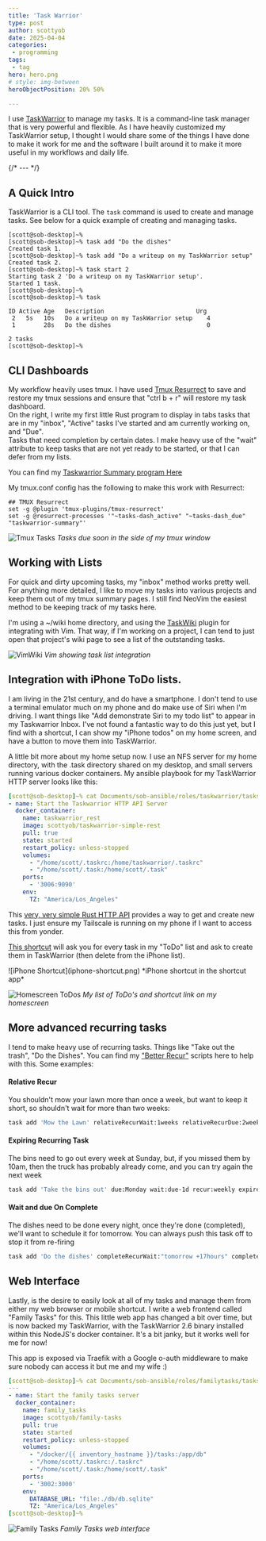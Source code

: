 ```yaml
---
title: 'Task Warrior'
type: post
author: scottyob
date: 2025-04-04
categories:
 - programming
tags:
 - tag
hero: hero.png 
# style: img-between
heroObjectPosition: 20% 50%

---
```


I use [TaskWarrior](https://taskwarrior.org/) to manage my tasks. It is a command-line task manager that is very powerful and flexible.  As I have heavily customized my TaskWarrior setup, 
I thought I would share some of the things I have done to make it work for me and the software I built around it to make it more useful in my workflows and daily life.

{/* --- */}

## A Quick Intro

TaskWarrior is a CLI tool.  The ```task``` command is used to create and manage tasks.  See below for a quick example of creating and managing tasks.

```
[scott@sob-desktop]~%
[scott@sob-desktop]~% task add "Do the dishes"
Created task 1.
[scott@sob-desktop]~% task add "Do a writeup on my TaskWarrior setup"
Created task 2.
[scott@sob-desktop]~% task start 2
Starting task 2 'Do a writeup on my TaskWarrior setup'.
Started 1 task.
[scott@sob-desktop]~%
[scott@sob-desktop]~% task

ID Active Age   Description                          Urg
 2   5s   10s   Do a writeup on my TaskWarrior setup    4
 1        28s   Do the dishes                           0

2 tasks
[scott@sob-desktop]~%
```

## CLI Dashboards

My workflow heavily uses tmux.  I have used [Tmux Resurrect](https://github.com/tmux-plugins/tmux-resurrect) to save and restore my tmux sessions and ensure that "ctrl b + r" will restore my task dashboard.  
On the right, I write my first little Rust program to display in tabs tasks that are in my "inbox", "Active" tasks I've started and am currently working on, and "Due".  
Tasks that need completion by certain dates.  I make heavy use of the "wait" attribute to keep tasks that are not yet ready to be started, or that I can defer from my lists.

You can find my [Taskwarrior Summary program Here](https://github.com/scottyob/taskwarrior-summary)

My tmux.conf config has the following to make this work with Resurrect:
```config
## TMUX Resurrect
set -g @plugin 'tmux-plugins/tmux-resurrect'
set -g @resurrect-processes '"~tasks-dash_active" "~tasks-dash_due" "taskwarrior-summary"'
```

![Tmux Tasks](tmux-tasks.png)
*Tasks due soon in the side of my tmux window*


## Working with Lists

For quick and dirty upcoming tasks, my "inbox" method works pretty well.  For anything more detailed, I like to move my tasks into various projects and keep them out of my tmux summary pages.  I still
find NeoVim the easiest method to be keeping track of my tasks here.

I'm using a ~/wiki home directory, and using the [TaskWiki](https://github.com/tools-life/taskwiki) plugin for integrating with Vim.  That way, if I'm working on a project, I can tend to just open
that project's wiki page to see a list of the outstanding tasks.

![VimWiki](vim-wiki.png)
*Vim showing task list integration*


## Integration with iPhone ToDo lists.

I am living in the 21st century, and do have a smartphone.  I don't tend to use a terminal emulator much on my phone and do make use of Siri when I'm driving.  I want things like "Add demonstrate Siri to my todo list"
to appear in my Taskwarrior Inbox.  I've not found a fantastic way to do this just yet, but I find with a shortcut, I can show my "iPhone todos" on my home screen, and have a button to move them into TaskWarrior.

A little bit more about my home setup now.  I use an NFS server for my home directory, with the .task directory shared on my desktop, and small servers running various docker containers.  My ansible playbook for
my TaskWarrior HTTP server looks like this:

```yaml
[scott@sob-desktop]~% cat Documents/sob-ansible/roles/taskwarrior/tasks/main.yml
- name: Start the Taskwarrior HTTP API Server
  docker_container:
    name: taskwarrior_rest
    image: scottyob/taskwarrior-simple-rest
    pull: true
    state: started
    restart_policy: unless-stopped
    volumes:
      - "/home/scott/.taskrc:/home/taskwarrior/.taskrc"
      - "/home/scott/.task:/home/scott/.task"
    ports:
      - '3006:9090'
    env:
      TZ: "America/Los_Angeles"
```

This [very, very simple Rust HTTP API](https://github.com/scottyob/taskwarrior-simple-rest) provides a way to get and create new tasks.  I just ensure my Tailscale is running on my phone if I want to access this from yonder.

[This shortcut](https://www.icloud.com/shortcuts/fa6bf709785745b281bf08402962c0af) will ask you for every task in my "ToDo" list and ask to create them in TaskWarrior (then delete from the iPhone list).

<div class="max-w-sm m-auto">
![iPhone Shortcut](iphone-shortcut.png)
*iPhone shortcut in the shortcut app*
</div>

![Homescreen ToDos](iphone-homescreen.png)
*My list of ToDo's and shortcut link on my homescreen*


## More advanced recurring tasks

I tend to make heavy use of recurring tasks.  Things like "Take out the trash", "Do the Dishes".  You can find my ["Better Recur"](https://github.com/scottyob/taskwarrior-better-recur/) scripts here
to help with this.  Some examples:

#### Relative Recur
You shouldn't mow your lawn more than once a week, but want to keep it short, so shouldn't wait for more than two weeks:

```bash
task add 'Mow the Lawn' relativeRecurWait:1weeks relativeRecurDue:2weeks
```

#### Expiring Recurring Task
The bins need to go out every week at Sunday, but, if you missed them by 10am, then the truck has probably already come, and you can try again the next week

```bash
task add 'Take the bins out' due:Monday wait:due-1d recur:weekly expires:10h
```

#### Wait and due On Complete
The dishes need to be done every night, once they're done (completed), we'll want to schedule it for tomorrow. You can always push this task off to stop it from re-firing


```bash
task add 'Do the dishes' completeRecurWait:"tomorrow +17hours" completeRecurDue:"tomorrow +1day"
```

## Web Interface

Lastly, is the desire to easily look at all of my tasks and manage them from either my web browser or mobile shortcut.  I write a web frontend called "Family Tasks" for this.
This little web app has changed a bit over time, but is now backed my TaskWarrior, with the TaskWarrior 2.6 binary installed within this NodeJS's docker container.  It's a bit
janky, but it works well for me for now!

This app is exposed via Traefik with a Google o-auth middleware to make sure nobody can access it but me and my wife :)

```yaml
[scott@sob-desktop]~% cat Documents/sob-ansible/roles/familytasks/tasks/main.yml
---
- name: Start the family tasks server
  docker_container:
    name: family_tasks
    image: scottyob/family-tasks
    pull: true
    state: started
    restart_policy: unless-stopped
    volumes:
      - "/docker/{{ inventory_hostname }}/tasks:/app/db"
      - "/home/scott/.taskrc:/.taskrc"
      - "/home/scott/.task:/home/scott/.task"
    ports:
      - '3002:3000'
    env:
      DATABASE_URL: "file:./db/db.sqlite"
      TZ: "America/Los_Angeles"
[scott@sob-desktop]~%
```

![Family Tasks](family-tasks.png)
*Family Tasks web interface*
